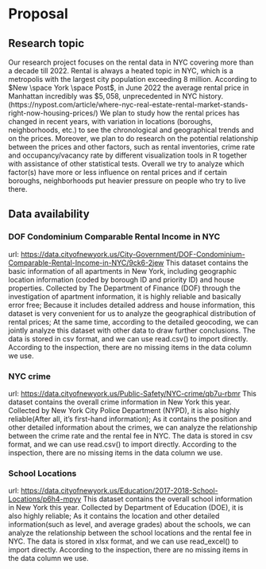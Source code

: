 # Proposal

## Research topic
Our research project focuses on the rental data in NYC covering more than a decade till 2022. Rental is always a heated topic in NYC, which is a metropolis with the largest city population exceeding 8 million. According to $New \space York \space Post$, in June 2022 the average rental price in Manhattan incredibly was $\$5,058$, unprecedented in NYC history. (https://nypost.com/article/where-nyc-real-estate-rental-market-stands-right-now-housing-prices/)  We plan to study how the rental prices has changed in recent years, with variation in locations (boroughs, neighborhoods, etc.) to see the chronological and geographical trends and on the prices. Moreover, we plan to do research on the potential relationship between the prices and other factors, such as rental inventories, crime rate and occupancy/vacancy rate by different visualization tools in R together with assistance of other statistical tests. Overall we try to analyze which factor(s) have more or less influence on rental prices and if certain boroughs, neighborhoods put heavier pressure on people who try to live there.

## Data availability

### DOF Condominium Comparable Rental Income in NYC
url: <https://data.cityofnewyork.us/City-Government/DOF-Condominium-Comparable-Rental-Income-in-NYC/9ck6-2jew>
This dataset contains the basic information of all apartments in New York, including geographic location information (coded by borough ID and priority ID) and house properties. Collected by The Department of Finance (DOF) through the investigation of apartment information, it is highly reliable and basically error free; Because it includes detailed address and house information, this dataset is very convenient for us to analyze the geographical distribution of rental prices; At the same time, according to the detailed geocoding, we can jointly analyze this dataset with other data to draw further conclusions. The data is stored in csv format, and we can use read.csv() to import directly. According to the inspection, there are no missing items in the data column we use.

### NYC crime
url: <https://data.cityofnewyork.us/Public-Safety/NYC-crime/qb7u-rbmr>
This dataset contains the overall crime information in New York this year. Collected by New York City Police Department (NYPD), it is also highly reliable(After all, it's first-hand information); As it contains the position and other detailed information about the crimes, we can analyze the relationship between the crime rate and the rental fee in NYC. The data is stored in csv format, and we can use read.csv() to import directly. According to the inspection, there are no missing items in the data column we use.

### School Locations
url: <https://data.cityofnewyork.us/Education/2017-2018-School-Locations/p6h4-mpyy>
This dataset contains the overall school information in New York this year. Collected by Department of Education (DOE), it is also highly reliable; As it contains the location and other detailed information(such as level, and average grades) about the schools, we can analyze the relationship between the school locations and the rental fee in NYC. The data is stored in xlsx format, and we can use read_excel() to import directly. According to the inspection, there are no missing items in the data column we use.
